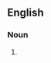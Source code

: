 ==English==

===Noun===
{{en-noun|head=[[hanging]] [[offense]]}}

#{{alternative spelling of|hanging offence}}